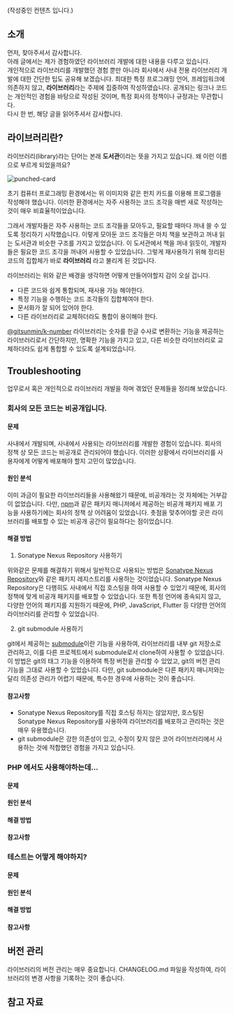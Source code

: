 
(작성중인 컨텐츠 입니다.)

## 소개

먼저, 찾아주셔서 감사합니다.    
아래 글에서는 제가 경험하였던 라이브러리 개발에 대한 내용을 다루고 있습니다.   
개인적으로 라이브러리를 개발했던 경험 뿐만 아니라 회사에서 사내 전용 라이브러리 개발에 대한 간단한 팁도 공유해 보겠습니다.
 최대한 특정 프로그래밍 언어, 프레임워크에 의존하지 않고, **라이브러리**라는 주제에 집중하여 작성하였습니다. 공개되는 링크나 코드는 개인적인 경험을 바탕으로 작성된 것이며, 특정 회사의 정책이나 규정과는 무관합니다.   
다시 한 번, 해당 글을 읽어주셔서 감사합니다.

## 라이브러리란?

라이브러리(library)라는 단어는 본래 **도서관**이라는 뜻을 가지고 있습니다. 왜 이런 이름으로 부르게 되었을까요?   


<img src={PunchedCard} alt='punched-card' />

초기 컴퓨터 프로그래밍 환경에서는 위 이미지와 같은 펀치 카드를 이용해 프로그램을 작성해야 했습니다. 
이러한 환경에서는 자주 사용하는 코드 조각을 매번 새로 작성하는 것이 매우 비효율적이었습니다.   

그래서 개발자들은 자주 사용하는 코드 조각들을 모아두고, 필요할 때마다 꺼내 쓸 수 있도록 정리하기 시작했습니다.
이렇게 모아둔 코드 조각들은 마치 책을 보관하고 꺼내 읽는 도서관과 비슷한 구조를 가지고 있었습니다. 
이 도서관에서 책을 꺼내 읽듯이, 개발자들은 필요한 코드 조각을 꺼내어 사용할 수 있었습니다.
그렇게 재사용하기 위해 정리된 코드의 집합체가 바로 **라이브러리** 라고 불리게 된 것입니다.

라이브러리는 위와 같은 배경을 생각하면 어떻게 만들어야할지 감이 오실 겁니다.

- 다른 코드와 쉽게 통합되며, 재사용 가능 해야한다.
- 특정 기능을 수행하는 코드 조각들의 집합체여야 한다.
- 문서화가 잘 되어 있어야 한다.
- 다른 라이브러리로 교체하더라도 통합이 용이해야 한다.

[@gitsunmin/k-number](https://www.npmjs.com/package/@gitsunmin/k-number?activeTab=readme) 라이브러리는 숫자를 한글 수사로 변환하는 기능을 제공하는 라이브러리로서 간단하지만,
 명확한 기능을 가지고 있고, 다른 비슷한 라이브러리로 교체하더라도 쉽게 통합할 수 있도록 설계되었습니다.

## Troubleshooting

업무로서 혹은 개인적으로 라이브러리 개발을 하며 겪었던 문제들을 정리해 보았습니다.

### 회사의 모든 코드는 비공개입니다.

#### 문제
 사내에서 개발되며, 사내에서 사용되는 라이브러리를 개발한 경험이 있습니다. 회사의 정책 상 모든 코드는 비공개로 관리되어야 했습니다.
이러한 상황에서 라이브러리를 사용자에게 어떻게 배포해야 할지 고민이 많았습니다.

#### 원인 분석
 이미 과금이 필요한 라이브러리들을 사용해왔기 때문에, 비공개라는 것 자체에는 거부감이 없었습니다.
  다만, [npm](https://www.npmjs.com/)과 같은 패키지 매니저에서 제공하는 비공개 패키지 배포 기능을 사용하기에는 회사의 정책 상 어려움이 있었습니다.
촛점을 맞추어야할 곳은 라이브러리를 배포할 수 있는 비공개 공간이 필요하다는 점이었습니다.

#### 해결 방법
1. Sonatype Nexus Repository 사용하기   

 위와같은 문제를 해결하기 위해서 일반적으로 사용되는 방법은 [Sonatype Nexus Repository](https://help.sonatype.com/en/sonatype-nexus-repository.html)와 같은 패키지 레지스트리를 사용하는 것이었습니다.
Sonatype Nexus Repository은 다행히도 사내에서 직접 호스팅을 하여 사용할 수 있었기 때문에, 회사의 정책에 맞게 비공개 패키지를 배포할 수 있었습니다. 또한 특정 언어에 종속되지 않고, 다양한 언어의 패키지를 지원하기 때문에, PHP, JavaScript, Flutter 등 다양한 언어의 라이브러리를 관리할 수 있었습니다.

2. git submodule 사용하기

git에서 제공하는 [submodule](https://git-scm.com/book/ko/v2/Git-%EB%8F%84%EA%B5%AC-%EC%84%9C%EB%B8%8C%EB%AA%A8%EB%93%88)이란 기능을 사용하여, 라이브러리를 내부 git 저장소로 관리하고, 이를 다른 프로젝트에서 submodule로서 clone하여 사용할 수 있었습니다.
이 방법은 git의 태그 기능을 이용하여 특정 버전을 관리할 수 있었고, git의 버전 관리 기능을 그대로 사용할 수 있었습니다. 다만, git submodule은 다른 패키지 매니저와는 달리 의존성 관리가 어렵기 때문에, 특수한 경우에 사용하는 것이 좋습니다.

#### 참고사항
- Sonatype Nexus Repository를 직접 호스팅 하지는 않았지만, 호스팅된 Sonatype Nexus Repository를 사용하여 라이브러리를 배포하고 관리하는 것은 매우 유용했습니다.
- git submodule은 강한 의존성이 있고, 수정이 잦지 않은 코어 라이브러리에서 사용하는 것에 적합했던 경험을 가지고 있습니다.

### PHP 에서도 사용해야하는데...

#### 문제
#### 원인 분석
#### 해결 방법
#### 참고사항

### 테스트는 어떻게 해야하지?


#### 문제
#### 원인 분석
#### 해결 방법
#### 참고사항


## 버전 관리
라이브러리의 버전 관리는 매우 중요합니다.
CHANGELOG.md 파일을 작성하여, 라이브러리의 변경 사항을 기록하는 것이 좋습니다.

## 참고 자료